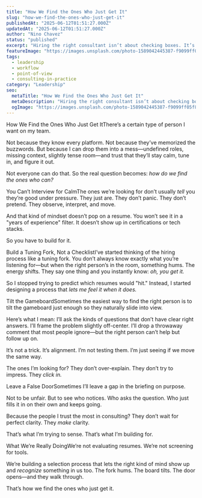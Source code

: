 ```yaml
---
title: "How We Find the Ones Who Just Get It"
slug: "how-we-find-the-ones-who-just-get-it"
publishedAt: "2025-06-12T01:51:27.000Z"
updatedAt: "2025-06-12T01:51:27.000Z"
author: "Nino Chavez"
status: "published"
excerpt: "Hiring the right consultant isn’t about checking boxes. It’s about building the kind of process that makes the right people show up—and lets the wrong ones opt out early."
featureImage: "https://images.unsplash.com/photo-1589042445387-f9099ff05f8e?crop=entropy&cs=tinysrgb&fit=max&fm=jpg&ixid=M3wxMTc3M3wwfDF8c2VhcmNofDE5fHxzeW5jaHJvbml6ZWR8ZW58MHx8fHwxNzQ5NjkzMDUyfDA&ixlib=rb-4.1.0&q=80&w=2000"
tags:
  - leadership
  - workflow
  - point-of-view
  - consulting-in-practice
category: "Leadership"
seo:
  metaTitle: "How We Find the Ones Who Just Get It"
  metaDescription: "Hiring the right consultant isn’t about checking boxes. It’s about building the kind of process that makes the right people show up—and lets the wrong ones opt out early."
  ogImage: "https://images.unsplash.com/photo-1589042445387-f9099ff05f8e?crop=entropy&cs=tinysrgb&fit=max&fm=jpg&ixid=M3wxMTc3M3wwfDF8c2VhcmNofDE5fHxzeW5jaHJvbml6ZWR8ZW58MHx8fHwxNzQ5NjkzMDUyfDA&ixlib=rb-4.1.0&q=80&w=2000"
---
```


How We Find the Ones Who Just Get ItThere’s a certain type of person I want on my team.

Not because they know every platform. Not because they’ve memorized the buzzwords. But because I can drop them into a mess—undefined roles, missing context, slightly tense room—and trust that they’ll stay calm, tune in, and figure it out.

Not everyone can do that.
So the real question becomes: *how do we find the ones who can?*

You Can’t Interview for CalmThe ones we’re looking for don’t usually *tell* you they’re good under pressure. They just are. They don’t panic. They don’t pretend. They observe, interpret, and move.

And that kind of mindset doesn’t pop on a resume. You won’t see it in a "years of experience" filter. It doesn’t show up in certifications or tech stacks.

So you have to build for it.

Build a Tuning Fork, Not a ChecklistI’ve started thinking of the hiring process like a tuning fork.
You don’t always know exactly what you’re listening for—but when the right person’s in the room, something hums. The energy shifts. They say one thing and you instantly know: *oh, you get it.*

So I stopped trying to predict which resumes would "hit."
Instead, I started designing a process that *lets me feel it when it does.*

Tilt the GameboardSometimes the easiest way to find the right person is to tilt the gameboard just enough so they naturally slide into view.

Here’s what I mean:
I’ll ask the kinds of questions that don’t have clear right answers.
I’ll frame the problem slightly off-center.
I’ll drop a throwaway comment that most people ignore—but the right person can’t help but follow up on.

It’s not a trick. It’s alignment. I’m not testing them. I’m just seeing if we move the same way.

The ones I’m looking for?
They don’t over-explain.
They don’t try to impress.
They *click in.*

Leave a False DoorSometimes I’ll leave a gap in the briefing on purpose.

Not to be unfair. But to see who notices. Who asks the question. Who just fills it in on their own and keeps going.

Because the people I trust the most in consulting?
They don’t wait for perfect clarity.
They *make* clarity.

That’s what I’m trying to sense. That’s what I’m building for.

What We’re Really DoingWe’re not evaluating resumes.
We’re not screening for tools.

We’re building a selection process that lets the right kind of mind show up and *recognize* something in us too.
The fork hums.
The board tilts.
The door opens—and they walk through.

That’s how we find the ones who just get it.
